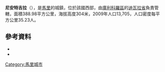 '''尼安特吉拉'''（{{lang-fr|Niantjila}}），是[[馬里|馬里]]的城鎮，位於該國西部，由[[庫利科羅區|庫利科羅區]]的[[迪瓦拉省|迪瓦拉省]]負責管轄，面積388.98平方公里，海拔高度304米，2009年人口13,705，人口密度每平方公里35.23人。

==參考資料==
*{{cite web|url=http://mali-reforme-telecom.mctmtl.com/previsions.pdf|title=Previsions de desserte des communes pour la periode de 2001-2005|publisher=Mali Reforme Telecom|accessdate=February 8, 2009|deadurl=yes|archiveurl=https://web.archive.org/web/20040829024117/http://mali-reforme-telecom.mctmtl.com/previsions.pdf|archivedate=2004年8月29日}}
*[https://web.archive.org/web/20100613230258/http://www.aec.msu.edu/fs2/mali_fd_strtgy/plans/koulikoro/dioila/P_S_A_Niantjila.pdf ]

{{coord|11|47|51|N|6|32|41|W|source:kolossus-itwiki|display=title}}

{{庫利科羅區}}

[[Category:馬里城市|Category:馬里城市]]


{{Mali-geo-stub}}